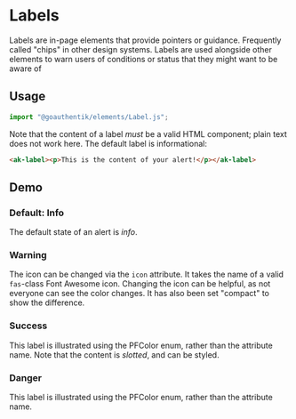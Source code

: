 

<Meta of={LabelStories} />

# Labels

Labels are in-page elements that provide pointers or guidance. Frequently called "chips" in other
design systems. Labels are used alongside other elements to warn users of conditions or status that
they might want to be aware of

## Usage

```Typescript
import "@goauthentik/elements/Label.js";
```

Note that the content of a label _must_ be a valid HTML component; plain text does not work here. The
default label is informational:

```html
<ak-label><p>This is the content of your alert!</p></ak-label>
```

## Demo

### Default: Info

The default state of an alert is _info_.

<Story of={LabelStories.DefaultStory} />

### Warning

The icon can be changed via the `icon` attribute. It takes the name of a valid `fas`-class Font
Awesome icon. Changing the icon can be helpful, as not everyone can see the color changes. It has
also been set "compact" to show the difference.

<Story of={LabelStories.CompactWarningLabel} />

### Success

This label is illustrated using the PFColor enum, rather than the attribute name. Note that the content
is _slotted_, and can be styled.

<Story of={LabelStories.SuccessLabel} />

### Danger

This label is illustrated using the PFColor enum, rather than the attribute name.

<Story of={LabelStories.DangerLabel} />
